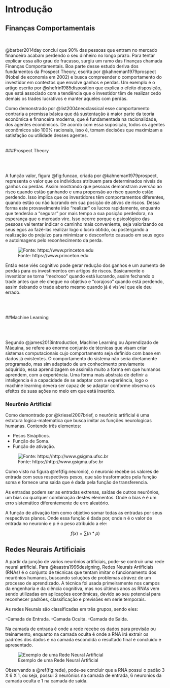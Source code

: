 # Introdução

## Finanças Comportamentais

<br />

@barber2014day conclui que 90% das pessoas que entram  no mercado financeiro acabam perdendo o seu dinheiro no longo prazo. Para tentar explicar essa alto grau de fracasso, surgiu um ramo das finanças chamada Finanças Comportamentais. Boa parte desse estudo deriva dos fundamentos da Prospect Theory, escrita por @kahneman1979prospect (Nobel de economia em 2002)  e busca compreender o comportamento do investidor em contextos que envolve ganhos e perdas. Um exemplo é o artigo escrito por @shefrin1985disposition que explica o efeito disposição, que está associado com a tendência que o investidor têm de realizar cedo demais os trades lucrativos e manter aqueles com perdas.

Como demonstrado por @list2004neoclassical esse comportamento contraria a premissa básica que dá sustentação à maior parte  da teoria econômica e financeira moderna, que é fundamentada na racionalidade, dos agentes econômicos. De acordo com essa suposição, todos os agentes econômicos são 100% racionais, isso é, tomam decisões que maximizam a satisfação ou utilidade desses agentes.
<br />
<br />

###Prospect Theory

<br />
<br />



A função valor, figura \@fig:funcao, criada por @kahneman1979prospect, representa o valor que os indivíduos atribuem para determinados níveis de ganhos ou perdas. Assim mostrando que pessoas demonstram aversão ao risco quando estão ganhando e uma propensão ao risco quando estão perdendo. Isso implica que os investidores têm comportamentos diferentes, quando estão ou não lucrando em sua posição de ativos de riscos. Dessa forma este provavelmente irão "realizar" os lucros rapidamente, enquanto que tenderão a "segurar" por mais tempo a sua posição perdedora, na esperança que o mercado vire. Isso ocorre porque o psicológico das pessoas vai tentar indicar o caminho mais conveniente, seja valorizando os seus egos ao fazê-las realizar logo o lucro obtido, ou postergando a realização do prejuízo para minimizar o desconforto causado em seus egos e autoimagens pelo reconhecimento da perda.


![Fonte: https://www.princeton.edu ](img/theory.jpg){#fig:funcao}


Então esse viés cognitivo pode gerar redução dos ganhos e um aumento de perdas para os investimentos em artigos de riscos. Basicamente o investidor se torna "medroso" quando está lucrando, assim fechando o trade antes que ele chegue no objetivo e "corajoso" quando está perdendo, assim deixando o trade aberto mesmo quando já é visível que ele deu errado.

<br />
<br />

##Machine Learning

<br />
<br />

Segundo @james2013introduction, Machine Learning ou Aprendizado de Máquina, se refere ao enorme conjunto de técnicas que visam criar sistemas computacionais cujo comportamento seja definido com base em dados já existentes. O comportamento do sistema não seria diretamente programado, mas sim adaptado de um conhecimento previamente adquirido, essa aprendizagem se assimila muito a forma em que humanos aprendem, com a experiência. Uma forma mais abstrata de definir a inteligencia é a capacidade de se adaptar com a experiência, logo o machine learning devera ser capaz de se adaptar conforme observa os efeitos de suas ações no meio em que está inserido. 

### Neurônio Artificial

Como demontrado por @kriesel2007brief, o neurônio artificial é uma estutura logica-matematica que busca imitar as funções neurologicas humanas. Contendo três elementos:

- Pesos  Sinápticos.
- Função de Soma.
- Função de ativação.


![Fonte: https://http://www.gsigma.ufsc.br ](img/neuronio.jpg){#fig:neuronio}


Como visto na figura \@ref(fig:neuronio), o neuronio recebe os valores de entrada com seus respectivos pesos, que são trasformados pela função soma e fornece uma saida que é dada pela função de transferencia.

As entradas podem ser as entradas extrenas, saídas de outros neurônios, um bias ou qualquer combinação destes elementos. Onde o bias é é um erro sistemático diferentemente de erro aleatório.

A função de ativação tem como objetivo somar todas as entradas por seus respectivos planos.
Onde essa função é dada por, onde n é o valor de entrada no neuronio e p é o peso atribuido a ele: 

$$
f(x) =  \sum(n * p)
$$

## Redes Neurais Artificiais

A partir da junção de varios neurônios artificiais, pode-se contruir uma rede neural artificial. Para @kaastra1996designing, Redes Neurais Artificiais (RNAs) é o conjunto de técnicas que tentam imitar o funcionamento dos neurônios humanos, buscando soluções de problemas atrávez  de um processo de aprendizado. A técnica foi usada primeiramente nos campos da engenharia e da ciência cognitiva, mas nos últimos anos as RNAs vem sendo utilizadas em aplicações econômicas, devido ao seu potencial para reconhecer padrões, classificação e previsões em serie temporais. 

As redes Neurais são classificadas em três grupos, sendo eles:

-Camada de Entrada.
-Camada Oculta.
-Camada de Saida.

Na camada de entrada é onde a rede recebe os dados para previsão ou treinamento, enquanto na camada oculta é onde a RNA irá extrair os padrões dos dados e na camada escondida o resultado final é concluido e apresentado.

![Exemplo de uma Rede Neural Artificial](img/rede.png){#fig:rede}

Observando a @ref(fig:rede), pode-se concluir que a RNA possui o padão 3 X 6 X 1, ou seja, possui 3 neurônios na camada de entrada, 6 neuronios da camada oculta e 1 na camada de saida.